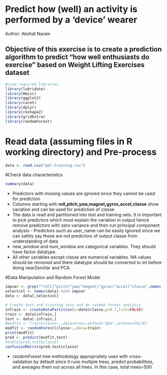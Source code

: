 # Predict how (well) an activity is performed by a 'device' wearer
Author: Akshat Narain

## Objective of this exercise is to create a prediction algorithm to predict "how well enthusiasts do exercise" based on Weight Lifting Exercises dataset
```r

#Load required libraries
library(lubridate)
library(Hmisc)
library(ggplot2)
library(caret)
library(dplyr)
library(reshape2)
library(gridExtra)
library(randomForest)
```
# Read data (assuming files in R working directory) and Pre-process
```r
data <- read.csv("pml-training.csv")
```
#Check data characteristics
```r
summary(data)
```
- Predictors with missing values are ignored since they cannot be used for prediction
- Columns starting with **roll,pitch,yaw,magnet,gyros,accel,classe** show variation and can be used for prediction of classe
- The data is read and partitioned into test and training sets. It is important to pick predictors which most explain the variation in output hence remove predictors with zero variance and then run principal component analysis - Predictors such as user_name can be easily ignored since we can safely say these are not predictors of output classe from understanding of data
- new_window and num_window are categorical variables. They should have factor datatype.
- All other variables except classe are numerical variables. NA values should be removed and there datatype should be converted to int before doing nearZeroVar and PCA

#Data Manipulation and Random Forest Model
```r
impvar <- grep("^roll|^pitch|^yaw|^magnet|^gyros|^accel|^classe",names(data),value=TRUE)
selectcol <- names(data) %in% impvar
data <- data[,selectcol]

# Create test and training sets and do random forest analysis
inTrain <- createDataPartition(y=data$classe,p=0.7,list=FALSE)
train <- data[inTrain,]
test <- data[-inTrain,]
#modfit <- train(classe~.,data=train,method="gbm",verbose=FALSE)
modfit <- randomForest(classe~.,data=train)
print(modfit)
pred <- predict(modfit,test)
#table(pred,test$classe)
confusionMatrix(pred,test$classe)
```
- randomForest tree methodology appropriately uses with cross-validation by default since it runs multiple tress, predict probabilities, and averages them out across all trees. In this case, total trees=500
